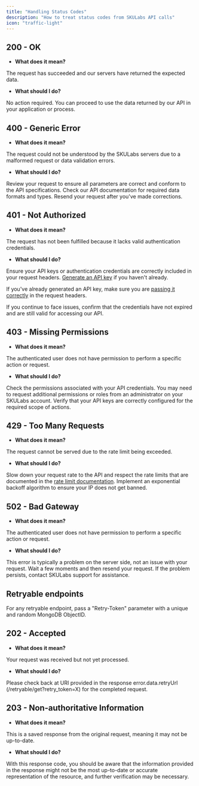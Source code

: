 ```yaml
---
title: "Handling Status Codes"
description: "How to treat status codes from SKULabs API calls"
icon: "traffic-light"
---
```


## 200 - OK

- **What does it mean?**

<Check>The request has succeeded and our servers have returned the expected data.</Check>



- **What should I do?**

No action required. You can proceed to use the data returned by our API in your application or process.

## 400 - Generic Error

- **What does it mean?**

<Warning>The request could not be understood by the SKULabs servers due to a malformed request or data validation errors.</Warning>

- **What should I do?**

Review your request to ensure all parameters are correct and conform to the API specifications. Check our API documentation for required data formats and types. Resend your request after you've made corrections.

## 401 - Not Authorized

- **What does it mean?**

<Warning>The request has not been fulfilled because it lacks valid authentication credentials.</Warning>

- **What should I do?**

Ensure your API keys or authentication credentials are correctly included in your request headers. [Generate an API key](/getting-started/getting-an-api-key) if you haven't already.

If you've already generated an API key, make sure you are [passing it correctly](/getting-started/authentication) in the request headers.

If you continue to face issues, confirm that the credentials have not expired and are still valid for accessing our API.

## 403 - Missing Permissions

- **What does it mean?**

<Warning>The authenticated user does not have permission to perform a specific action or request.</Warning>

- **What should I do?**

Check the permissions associated with your API credentials. You may need to request additional permissions or roles from an administrator on your SKULabs account. Verify that your API keys are correctly configured for the required scope of actions.


## 429 - Too Many Requests

- **What does it mean?**

<Warning>The request cannot be served due to the rate limit being exceeded.</Warning>

- **What should I do?**

Slow down your request rate to the API and respect the rate limits that are documented in the [rate limit documentation](/getting-started/rate-limits). Implement an exponential backoff algorithm to ensure your IP does not get banned.

## 502 - Bad Gateway

- **What does it mean?**

<Warning>The authenticated user does not have permission to perform a specific action or request.</Warning>

- **What should I do?**

This error is typically a problem on the server side, not an issue with your request. Wait a few moments and then resend your request. If the problem persists, contact SKULabs support for assistance.

## Retryable endpoints

For any retryable endpoint, pass a "Retry-Token" parameter with a unique and random MongoDB ObjectID.

## 202 - Accepted

- **What does it mean?**

<Note>Your request was received but not yet processed.</Note>

- **What should I do?**

Please check back at URI provided in the response error.data.retryUrl (/retryable/get?retry_token=X) for the completed request.

## 203 - Non-authoritative Information

- **What does it mean?**

<Note>This is a saved response from the original request, meaning it may not be up-to-date.</Note>

- **What should I do?**


With this response code, you should be aware that the information provided in the response might not be the most up-to-date or accurate representation of the resource, and further verification may be necessary.
